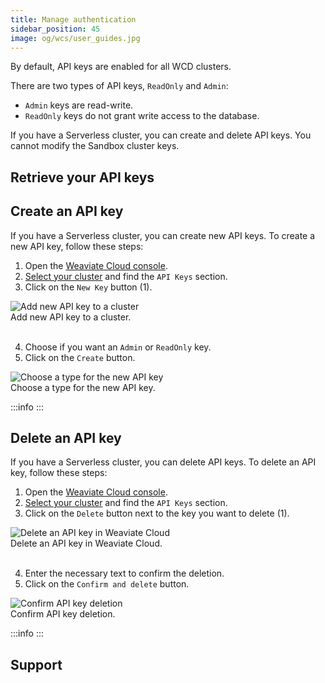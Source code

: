 ```yaml
---
title: Manage authentication
sidebar_position: 45
image: og/wcs/user_guides.jpg
---
```



By default, API keys are enabled for all WCD clusters.

There are two types of API keys, `ReadOnly` and `Admin`:

- `Admin` keys are read-write.
- `ReadOnly` keys do not grant write access to the database.

If you have a Serverless cluster, you can create and delete API keys. You cannot modify the Sandbox cluster keys.

## Retrieve your API keys


<RetrieveAPIKeys/>

## Create an API key

If you have a Serverless cluster, you can create new API keys. To create a new API key, follow these steps:


<div class="row">
  <div class="col col--4">
    <ol>
      <li>
        Open the <a href="https://console.weaviate.cloud">Weaviate Cloud console</a>.
      </li>
      <li>
        <a href="/docs/cloud/manage-clusters/status#select-your-cluster">Select your cluster</a> and find the <code>API Keys</code> section.
      </li>
      <li>Click on the <code>New Key</code> button (<span class="callout">1</span>).</li>
    </ol>
  </div>
  <div class="col col--8">
    <div class="card">
      <div class="card__image">
        <img src={NewAPIKey} alt="Add new API key to a cluster" />
      </div>
      <div class="card__body">
        Add new API key to a cluster.
      </div>
    </div>
  </div>
</div>
<br/>


<div class="row">
  <div class="col col--4">
    <ol start="4">
      <li>
        Choose if you want an <code>Admin</code> or <code>ReadOnly</code> key.
      </li>
      <li>Click on the <code>Create</code> button.</li>
    </ol>
  </div>
  <div class="col col--8">
    <div class="card">
      <div class="card__image">
        <img src={NewAPIKeyConfirm} alt="Choose a type for the new API key" />
      </div>
      <div class="card__body">
        Choose a type for the new API key.
      </div>
    </div>
  </div>
</div>

:::info
<RestartTheCluster/>
:::

## Delete an API key

If you have a Serverless cluster, you can delete API keys. To delete an API key, follow these steps:


<div class="row">
  <div class="col col--4">
    <ol>
      <li>
        Open the <a href="https://console.weaviate.cloud">Weaviate Cloud console</a>.
      </li>
      <li>
        <a href="/docs/cloud/manage-clusters/status#select-your-cluster">Select your cluster</a> and find the <code>API Keys</code> section.
      </li>
      <li>Click on the <code>Delete</code> button next to the key you want to delete (<span class="callout">1</span>).</li>
    </ol>
  </div>
  <div class="col col--8">
    <div class="card">
      <div class="card__image">
        <img src={DeleteAPIKey} alt="Delete an API key in Weaviate Cloud" />
      </div>
      <div class="card__body">
        Delete an API key in Weaviate Cloud.
      </div>
    </div>
  </div>
</div>
<br/>


<div class="row">
  <div class="col col--4">
    <ol start="4">
      <li>
        Enter the necessary text to confirm the deletion.
      </li>
      <li>Click on the <code>Confirm and delete</code> button.</li>
    </ol>
  </div>
  <div class="col col--8">
    <div class="card">
      <div class="card__image">
        <img src={DeleteAPIKeyConfirm} alt="Confirm API key deletion" />
      </div>
      <div class="card__body">
        Confirm API key deletion.
      </div>
    </div>
  </div>
</div>

:::info
<RestartTheCluster/>
:::

## Support


<SupportAndTrouble />


<CustomScriptLoader/>
